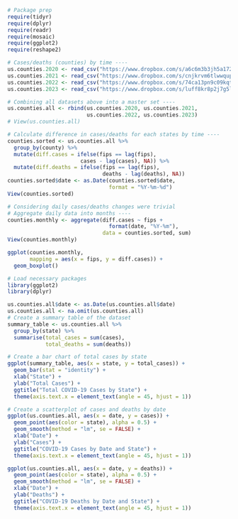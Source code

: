 ```r
# Package prep
require(tidyr)
require(dplyr)
require(readr)
require(mosaic)
require(ggplot2)
require(reshape2)

# Cases/deaths (counties) by time ----
us.counties.2020 <- read_csv("https://www.dropbox.com/s/a6c6m3b3jh5a172/us-counties-2020.csv?dl=1")
us.counties.2021 <- read_csv("https://www.dropbox.com/s/cnjkrvm6tlwwqup/us-counties-2021.csv?dl=1")
us.counties.2022 <- read_csv("https://www.dropbox.com/s/74ca13pn9c09kqt/us-counties-2022.csv?dl=1")
us.counties.2023 <- read_csv("https://www.dropbox.com/s/luff8kr8p2j7g5l/us-counties-2023.csv?dl=1")

# Combining all datasets above into a master set ----
us.counties.all <- rbind(us.counties.2020, us.counties.2021, 
                         us.counties.2022, us.counties.2023)
# View(us.counties.all)

# Calculate difference in cases/deaths for each states by time ----
counties.sorted <- us.counties.all %>% 
  group_by(county) %>% 
  mutate(diff.cases = ifelse(fips == lag(fips), 
                       cases - lag(cases), NA)) %>% 
  mutate(diff.deaths = ifelse(fips == lag(fips), 
                              deaths - lag(deaths), NA))
counties.sorted$date <- as.Date(counties.sorted$date, 
                                format = "%Y-%m-%d") 
View(counties.sorted)

# Considering daily cases/deaths changes were trivial
# Aggregate daily data into months ----
counties.monthly <- aggregate(diff.cases ~ fips + 
                                format(date, "%Y-%m"), 
                              data = counties.sorted, sum)
View(counties.monthly)

ggplot(counties.monthly, 
       mapping = aes(x = fips, y = diff.cases)) +
  geom_boxplot()
```


```r
# Load necessary packages
library(ggplot2)
library(dplyr)

us.counties.all$date <- as.Date(us.counties.all$date)
us.counties.all <- na.omit(us.counties.all)
# Create a summary table of the dataset
summary_table <- us.counties.all %>%
  group_by(state) %>%
  summarise(total_cases = sum(cases),
            total_deaths = sum(deaths))

# Create a bar chart of total cases by state
ggplot(summary_table, aes(x = state, y = total_cases)) +
  geom_bar(stat = "identity") +
  xlab("State") +
  ylab("Total Cases") +
  ggtitle("Total COVID-19 Cases by State") +
  theme(axis.text.x = element_text(angle = 45, hjust = 1))

# Create a scatterplot of cases and deaths by date
ggplot(us.counties.all, aes(x = date, y = cases)) +
  geom_point(aes(color = state), alpha = 0.5) +
  geom_smooth(method = "lm", se = FALSE) +
  xlab("Date") +
  ylab("Cases") +
  ggtitle("COVID-19 Cases by Date and State") +
  theme(axis.text.x = element_text(angle = 45, hjust = 1))

ggplot(us.counties.all, aes(x = date, y = deaths)) +
  geom_point(aes(color = state), alpha = 0.5) +
  geom_smooth(method = "lm", se = FALSE) +
  xlab("Date") +
  ylab("Deaths") +
  ggtitle("COVID-19 Deaths by Date and State") +
  theme(axis.text.x = element_text(angle = 45, hjust = 1))

```


